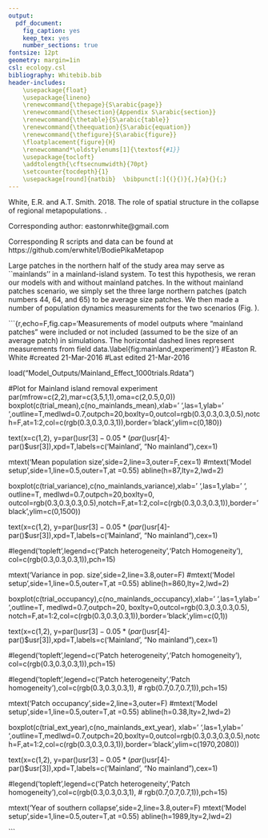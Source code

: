 ```yaml
---
output:
  pdf_document:
    fig_caption: yes
    keep_tex: yes
    number_sections: true
fontsize: 12pt
geometry: margin=1in
csl: ecology.csl
bibliography: Whitebib.bib
header-includes: 
    \usepackage{float}
    \usepackage{lineno}
    \renewcommand{\thepage}{S\arabic{page}} 
    \renewcommand{\thesection}{Appendix S\arabic{section}}  
    \renewcommand{\thetable}{S\arabic{table}} 
    \renewcommand{\theequation}{S\arabic{equation}}   
    \renewcommand{\thefigure}{S\arabic{figure}}
    \floatplacement{figure}{H}
    \renewcommand*\oldstylenums[1]{\textosf{#1}}
    \usepackage{tocloft}
    \addtolength{\cftsecnumwidth}{70pt}
    \setcounter{tocdepth}{1}
    \usepackage[round]{natbib}  \bibpunct[:]{(}{)}{,}{a}{}{;}
---
```


White, E.R. and A.T. Smith. 2018. The role of spatial structure in the collapse of regional metapopulations. \emph{Ecology}.
\vspace{2 mm}

Corresponding author: eastonrwhite@gmail.com
\vspace{2 mm}

Corresponding R scripts and data can be found at https://github.com/erwhite1/BodiePikaMetapop
\vspace{2 mm}

\setcounter{section}{4}


\section{The role of mainland patches}

Large patches in the northern half of the study area may serve as ``mainlands'' in a mainland-island system. To test this hypothesis, we reran our models with and without mainland patches. In the without mainland patches scenario, we simply set the three large northern patches (patch numbers 44, 64, and 65) to be average size patches. We then made a number of population dynamics measurements for the two scenarios (Fig. \ref{fig:mainland_experiment}). 

```{r,echo=F,fig.cap='Measurements of model outputs where “mainland patches” were included or not included (assumed to be the size of an average patch) in simulations. The horizontal dashed lines represent measurements from field data.\\label{fig:mainland_experiment}'}
#Easton R. White 
#created 21-Mar-2016
#Last edited 21-Mar-2016

load("Model_Outputs/Mainland_Effect_1000trials.Rdata")

#Plot for Mainland island removal experiment
par(mfrow=c(2,2),mar=c(3,5,1,1),oma=c(2,0.5,0,0))
boxplot(c(trial_mean),c(no_mainlands_mean),xlab=' ',las=1,ylab=' ',outline=T,medlwd=0.7,outpch=20,boxlty=0,outcol=rgb(0.3,0.3,0.3,0.5),notch=F,at=1:2,col=c(rgb(0.3,0.3,0.3,1)),border='black',ylim=c(0,180))

text(x=c(1,2), y=par()$usr[3]-0.05*(par()$usr[4]-par()$usr[3]),xpd=T,labels=c('Mainland', "No mainland"),cex=1)

mtext('Mean population size',side=2,line=3,outer=F,cex=1)
#mtext('Model setup',side=1,line=0.5,outer=T,at =0.55)
abline(h=87,lty=2,lwd=2)


boxplot(c(trial_variance),c(no_mainlands_variance),xlab=' ',las=1,ylab=' ', outline=T, medlwd=0.7,outpch=20,boxlty=0, outcol=rgb(0.3,0.3,0.3,0.5),notch=F,at=1:2,col=c(rgb(0.3,0.3,0.3,1)),border='black',ylim=c(0,1500))

text(x=c(1,2), y=par()$usr[3]-0.05*(par()$usr[4]-par()$usr[3]),xpd=T,labels=c('Mainland', "No mainland"),cex=1)


#legend('topleft',legend=c('Patch heterogeneity','Patch Homogeneity'), col=c(rgb(0.3,0.3,0.3,1)),pch=15)

mtext('Variance in pop. size',side=2,line=3.8,outer=F)
#mtext('Model setup',side=1,line=0.5,outer=T,at =0.55)
abline(h=860,lty=2,lwd=2)



boxplot(c(trial_occupancy),c(no_mainlands_occupancy),xlab=' ',las=1,ylab=' ',outline=T, medlwd=0.7,outpch=20, boxlty=0,outcol=rgb(0.3,0.3,0.3,0.5), notch=F,at=1:2,col=c(rgb(0.3,0.3,0.3,1)),border='black',ylim=c(0,1))

text(x=c(1,2), y=par()$usr[3]-0.05*(par()$usr[4]-par()$usr[3]),xpd=T,labels=c('Mainland', "No mainland"),cex=1)


#legend('topleft',legend=c('Patch heterogeneity','Patch homogeneity'), col=c(rgb(0.3,0.3,0.3,1)),pch=15)

#legend('topleft',legend=c('Patch heterogeneity','Patch homogeneity'),col=c(rgb(0.3,0.3,0.3,1),
#                                                                          rgb(0.7,0.7,0.7,1)),pch=15)

mtext('Patch occupancy',side=2,line=3,outer=F)
#mtext('Model setup',side=1,line=0.5,outer=T,at =0.55)
abline(h=0.38,lty=2,lwd=2)



boxplot(c(trial_ext_year),c(no_mainlands_ext_year),
        xlab=' ',las=1,ylab=' ',outline=T,medlwd=0.7,outpch=20,boxlty=0,outcol=rgb(0.3,0.3,0.3,0.5),notch=F,at=1:2,col=c(rgb(0.3,0.3,0.3,1)),border='black',ylim=c(1970,2080))

text(x=c(1,2), y=par()$usr[3]-0.05*(par()$usr[4]-par()$usr[3]),xpd=T,labels=c('Mainland', "No mainland"),cex=1)

#legend('topleft',legend=c('Patch heterogeneity','Patch homogeneity'),col=c(rgb(0.3,0.3,0.3,1),
#                                                                          rgb(0.7,0.7,0.7,1)),pch=15)

mtext('Year of southern collapse',side=2,line=3.8,outer=F)
mtext('Model setup',side=1,line=0.5,outer=T,at =0.55)
abline(h=1989,lty=2,lwd=2)


```



  
  
  
  
  
  